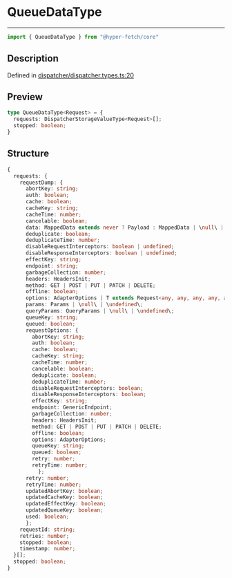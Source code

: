 

# QueueDataType

<div class="api-docs__separator" data-reactroot="">

---

</div><div class="api-docs__import" data-reactroot="">

```ts
import { QueueDataType } from "@hyper-fetch/core"
```

</div><div class="api-docs__section">

## Description

</div><div class="api-docs__description"><span class="api-docs__do-not-parse">



</span></div><p class="api-docs__definition">

Defined in [dispatcher/dispatcher.types.ts:20](https://github.com/BetterTyped/hyper-fetch/blob/3f01c37e/packages/core/src/dispatcher/dispatcher.types.ts#L20)

</p><div class="api-docs__section">

## Preview

</div><div class="api-docs__preview type">

```ts
type QueueDataType<Request> = {
  requests: DispatcherStorageValueType<Request>[]; 
  stopped: boolean; 
}
```

</div><div class="api-docs__section">

## Structure

</div><div class="api-docs__returns">

```ts
{
  requests: {
    requestDump: {
      abortKey: string;
      auth: boolean;
      cache: boolean;
      cacheKey: string;
      cacheTime: number;
      cancelable: boolean;
      data: MappedData extends never ? Payload : MappedData | \null\ | \undefined\;
      deduplicate: boolean;
      deduplicateTime: number;
      disableRequestInterceptors: boolean | undefined;
      disableResponseInterceptors: boolean | undefined;
      effectKey: string;
      endpoint: string;
      garbageCollection: number;
      headers: HeadersInit;
      method: GET | POST | PUT | PATCH | DELETE;
      offline: boolean;
      options: AdapterOptions | T extends Request<any, any, any, any, any, any, infer O, any, any, any, any> ? O : never;
      params: Params | \null\ | \undefined\;
      queryParams: QueryParams | \null\ | \undefined\;
      queueKey: string;
      queued: boolean;
      requestOptions: {
        abortKey: string;
        auth: boolean;
        cache: boolean;
        cacheKey: string;
        cacheTime: number;
        cancelable: boolean;
        deduplicate: boolean;
        deduplicateTime: number;
        disableRequestInterceptors: boolean;
        disableResponseInterceptors: boolean;
        effectKey: string;
        endpoint: GenericEndpoint;
        garbageCollection: number;
        headers: HeadersInit;
        method: GET | POST | PUT | PATCH | DELETE;
        offline: boolean;
        options: AdapterOptions;
        queueKey: string;
        queued: boolean;
        retry: number;
        retryTime: number;
          };
      retry: number;
      retryTime: number;
      updatedAbortKey: boolean;
      updatedCacheKey: boolean;
      updatedEffectKey: boolean;
      updatedQueueKey: boolean;
      used: boolean;
      };
    requestId: string;
    retries: number;
    stopped: boolean;
    timestamp: number;
  }[];
  stopped: boolean;
}
```

</div>